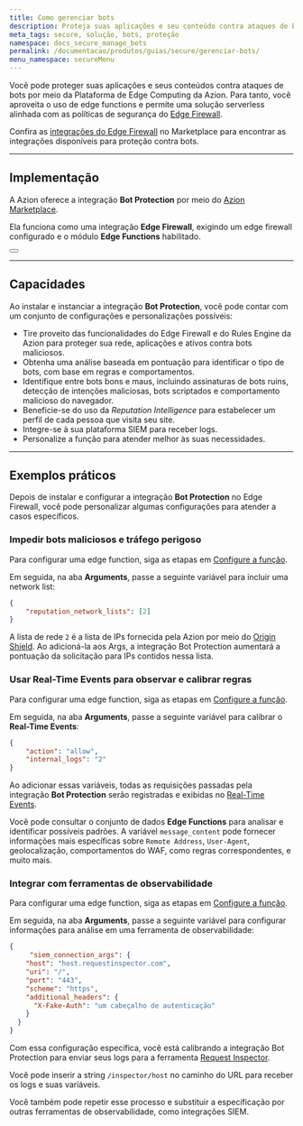 ```yaml
---
title: Como gerenciar bots
description: Proteja suas aplicações e seu conteúdo contra ataques de bots com uma integração no Marketplace.
meta_tags: secure, solução, bots, proteção
namespace: docs_secure_manage_bots
permalink: /documentacao/produtos/guias/secure/gerenciar-bots/
menu_namespace: secureMenu
---
```



Você pode proteger suas aplicações e seus conteúdos contra ataques de bots por meio da Plataforma de Edge Computing da Azion. Para tanto, você aproveita o uso de edge functions e permite uma solução serverless alinhada com as políticas de segurança do [Edge Firewall](/pt-br/documentacao/produtos/edge-firewall/).

Confira as [integrações do Edge Firewall](/pt-br/documentacao/produtos/marketplace/integracoes/#edge-firewall-functions) no Marketplace para encontrar as integrações disponíveis para proteção contra bots.

---

## Implementação

A Azion oferece a integração **Bot Protection** por meio do [Azion Marketplace](/pt-br/documentacao/produtos/marketplace/).

Ela funciona como uma integração **Edge Firewall**, exigindo um edge firewall configurado e o módulo **Edge Functions** habilitado.

<Button href="/pt-br/documentacao/produtos/guias/bot-protection/" text="ir para o guia de instalação do bot protection" variant="secondary" target="_blank"></Button>

---

## Capacidades

Ao instalar e instanciar a integração **Bot Protection**, você pode contar com um conjunto de configurações e personalizações possíveis:

- Tire proveito das funcionalidades do Edge Firewall e do Rules Engine da Azion para proteger sua rede, aplicações e ativos contra bots maliciosos.
- Obtenha uma análise baseada em pontuação para identificar o tipo de bots, com base em regras e comportamentos.
- Identifique entre bots bons e maus, incluindo assinaturas de bots ruins, detecção de intenções maliciosas, bots scriptados e comportamento malicioso do navegador.
- Beneficie-se do uso da *Reputation Intelligence* para estabelecer um perfil de cada pessoa que visita seu site.
- Integre-se à sua plataforma SIEM para receber logs.
- Personalize a função para atender melhor às suas necessidades.

---

## Exemplos práticos

Depois de instalar e configurar a integração **Bot Protection** no Edge Firewall, você pode personalizar algumas configurações para atender a casos específicos.

### Impedir bots maliciosos e tráfego perigoso

Para configurar uma edge function, siga as etapas em [Configure a função](/pt-br/documentacao/produtos/guias/bot-protection/#configure-a-funcao).

Em seguida, na aba **Arguments**, passe a seguinte variável para incluir uma network list:

```json
{
    "reputation_network_lists": [2]
}
```

A lista de rede `2` é a lista de IPs fornecida pela Azion por meio do [Origin Shield](/pt-br/documentacao/produtos/secure/proteja-infraestrutura/). Ao adicioná-la aos Args, a integração Bot Protection aumentará a pontuação da solicitação para IPs contidos nessa lista.

### Usar Real-Time Events para observar e calibrar regras

Para configurar uma edge function, siga as etapas em [Configure a função](/pt-br/documentacao/produtos/guias/bot-protection/#configure-a-funcao).

Em seguida, na aba **Arguments**, passe a seguinte variável para calibrar o **Real-Time Events**:

```json
{
    "action": "allow",
    "internal_logs": "2"
}
```

Ao adicionar essas variáveis, todas as requisições passadas pela integração **Bot Protection** serão registradas e exibidas no [Real-Time Events](/pt-br/documentacao/produtos/real-time-events/).

Você pode consultar o conjunto de dados **Edge Functions** para analisar e identificar possíveis padrões. A variável `message_content` pode fornecer informações mais específicas sobre `Remote Address`, `User-Agent`, geolocalização, comportamentos do WAF, como regras correspondentes, e muito mais.

### Integrar com ferramentas de observabilidade

Para configurar uma edge function, siga as etapas em [Configure a função](/pt-br/documentacao/produtos/guias/bot-protection/#configure-a-funcao).

Em seguida, na aba **Arguments**, passe a seguinte variável para configurar informações para análise em uma ferramenta de observabilidade:

```json
{
     "siem_connection_args": {
    "host": "host.requestinspector.com",
    "uri": "/",
    "port": "443",
    "scheme": "https",
    "additional_headers": {
      "X-Fake-Auth": "um cabeçalho de autenticação"
    }
  }
}
```

Com essa configuração específica, você está calibrando a integração Bot Protection para enviar seus logs para a ferramenta [Request Inspector](https://requestinspector.com/).

Você pode inserir a string `/inspector/host` no caminho do URL para receber os logs e suas variáveis.

Você também pode repetir esse processo e substituir a especificação por outras ferramentas de observabilidade, como integrações SIEM.
